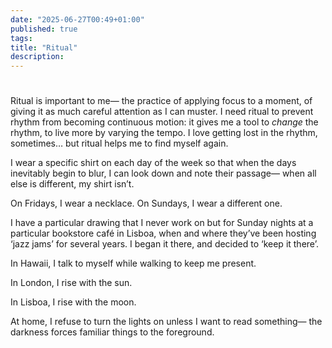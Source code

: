 ```yaml
---
date: "2025-06-27T00:49+01:00"
published: true
tags:
title: "Ritual"
description:
---
```

#
Ritual is important to me— the practice of applying focus to a moment, of giving it as much careful attention as I can muster. I need ritual to prevent rhythm from becoming continuous motion: it gives me a tool to _change_ the rhythm, to live more by varying the tempo. I love getting lost in the rhythm, sometimes… but ritual helps me to find myself again.

I wear a specific shirt on each day of the week so that when the days inevitably begin to blur, I can look down and note their passage— when all else is different, my shirt isn’t.

On Fridays, I wear a necklace. On Sundays, I wear a different one.

I have a particular drawing that I never work on but for Sunday nights at a particular bookstore café in Lisboa, when and where they’ve been hosting ‘jazz jams’ for several years. I began it there, and decided to ‘keep it there’.

In Hawaii, I talk to myself while walking to keep me present.

In London, I rise with the sun.

In Lisboa, I rise with the moon.

At home, I refuse to turn the lights on unless I want to read something— the darkness forces familiar things to the foreground.

